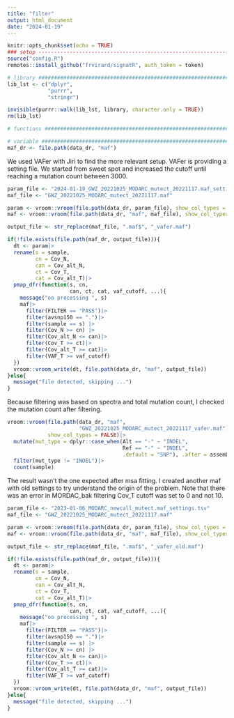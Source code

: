 ```yaml
---
title: "filter"
output: html_document
date: "2024-01-19"
---
```


```r
knitr::opts_chunk$set(echo = TRUE)
### setup ----------------------------------------------------------------------
source("config.R")
remotes::install_github("frvirard/signatR", auth_token = token)

# library ######################################################################
lib_lst <- c("dplyr",
             "purrr",
             "stringr")

invisible(purrr::walk(lib_lst, library, character.only = TRUE))
rm(lib_lst)

# functions ####################################################################

# variable #####################################################################
maf_dr <- file.path(data_dr, "maf")
```

We used VAFer with Jiri to find the more relevant setup. VAFer is providing a setting file. We started from sweet spot and increased the cutoff until reaching a mutation count between 3000.

```r
param_file <- "2024-01-19_GWZ_20221025_MODARC_mutect_20221117.maf_settings.tsv"
maf_file <- "GWZ_20221025_MODARC_mutect_20221117.maf"

param <- vroom::vroom(file.path(data_dr, param_file), show_col_types = FALSE)
maf <- vroom::vroom(file.path(data_dr, "maf", maf_file), show_col_types = FALSE)
```

```r
output_file <- str_replace(maf_file, ".maf$", "_vafer.maf")

if(!file.exists(file.path(maf_dr, output_file))){
  dt <- param|>
  rename(s = sample, 
         cn = Cov_N,
         can = Cov_alt_N,
         ct = Cov_T,
         cat = Cov_alt_T)|>
  pmap_dfr(function(s, cn, 
                    can, ct, cat, vaf_cutoff, ...){
    message("oo processing ", s)
    maf|>
      filter(FILTER == "PASS")|>
      filter(avsnp150 == ".")|>
      filter(sample == s) |>
      filter(Cov_N >= cn) |>
      filter(Cov_alt_N <= can)|>
      filter(Cov_T >= ct)|>
      filter(Cov_alt_T >= cat)|>
      filter(VAF_T >= vaf_cutoff)
  })
  vroom::vroom_write(dt, file.path(data_dr, "maf", output_file))
}else{
  message("file detected, skipping ...")
}
```

Because filtering was based on spectra and total mutation count, I checked the mutation count after filtering.

```r
vroom::vroom(file.path(data_dr, "maf",
                       "GWZ_20221025_MODARC_mutect_20221117_vafer.maf"),
             show_col_types = FALSE)|>
  mutate(mut_type = dplyr::case_when(Alt == "-" ~ "INDEL",
                                     Ref == "-" ~ "INDEL", 
                                     .default = "SNP"), .after = assembly_version)|>
  filter(mut_type != "INDEL")|>
  count(sample)
```

The result wasn't the one expected after msa fitting. I created another maf with old settings to try understand the origin of the problem.
Note that there was an error in MORDAC_bak filtering Cov_T cutoff was set to 0 and not 10.

```r
param_file <- "2023-01-06_MODARC_newcall_mutect.maf_settings.tsv"
maf_file <- "GWZ_20221025_MODARC_mutect_20221117.maf"

param <- vroom::vroom(file.path(data_dr, param_file), show_col_types = FALSE)
maf <- vroom::vroom(file.path(data_dr, "maf", maf_file), show_col_types = FALSE)

output_file <- str_replace(maf_file, ".maf$", "_vafer_old.maf")

if(!file.exists(file.path(maf_dr, output_file))){
  dt <- param|>
  rename(s = sample, 
         cn = Cov_N,
         can = Cov_alt_N,
         ct = Cov_T,
         cat = Cov_alt_T)|>
  pmap_dfr(function(s, cn, 
                    can, ct, cat, vaf_cutoff, ...){
    message("oo processing ", s)
    maf|>
      filter(FILTER == "PASS")|>
      filter(avsnp150 == ".")|>
      filter(sample == s) |>
      filter(Cov_N >= cn) |>
      filter(Cov_alt_N <= can)|>
      filter(Cov_T >= ct)|>
      filter(Cov_alt_T >= cat)|>
      filter(VAF_T >= vaf_cutoff)
  })
  vroom::vroom_write(dt, file.path(data_dr, "maf", output_file))
}else{
  message("file detected, skipping ...")
}
```




